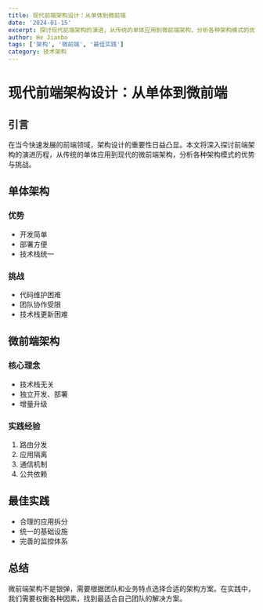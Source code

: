 ```yaml
---
title: 现代前端架构设计：从单体到微前端
date: '2024-01-15'
excerpt: 探讨现代前端架构的演进，从传统的单体应用到微前端架构，分析各种架构模式的优劣势，并分享实践经验。
author: He Jianbo
tags: ['架构', '微前端', '最佳实践']
category: 技术架构
---
```


# 现代前端架构设计：从单体到微前端

## 引言

在当今快速发展的前端领域，架构设计的重要性日益凸显。本文将深入探讨前端架构的演进历程，从传统的单体应用到现代的微前端架构，分析各种架构模式的优势与挑战。

## 单体架构

### 优势
- 开发简单
- 部署方便
- 技术栈统一

### 挑战
- 代码维护困难
- 团队协作受限
- 技术栈更新困难

## 微前端架构

### 核心理念
- 技术栈无关
- 独立开发、部署
- 增量升级

### 实践经验
1. 路由分发
2. 应用隔离
3. 通信机制
4. 公共依赖

## 最佳实践
- 合理的应用拆分
- 统一的基础设施
- 完善的监控体系

## 总结

微前端架构不是银弹，需要根据团队和业务特点选择合适的架构方案。在实践中，我们需要权衡各种因素，找到最适合自己团队的解决方案。
